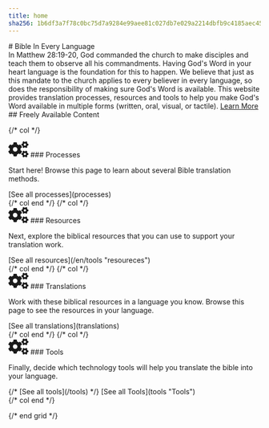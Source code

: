```yaml
---
title: home
sha256: 1b6df3a7f78c0bc75d7a9284e99aee81c027db7e029a2214dbfb9c4185aec451
---
```


<div
  class="min-h-screen grid place-content-center bg-#555 bg-blend-multiply bg-cover bg-fixed bg-center-bottom py-30"
  style={`background-image: url("/images/bgbk.jpeg")`}
>
  <div class="max-w-prose mx-auto text-white px-4">
    <div class="text-center font-700 mb-12">
    # Bible In Every Language
    </div>
    In Matthew 28:19-20, God commanded the church to make disciples and teach them
    to observe all his commandments. Having God's Word in your heart language is
    the foundation for this to happen. We believe that just as this mandate to the
    church applies to every believer in every language, so does the responsibility
    of making sure God's Word is available. This website provides translation processes,
    resources and tools to help you make God's Word available in multiple forms (written,
    oral, visual, or tactile).
    <a
      href="#freely-available-content"
      class="text-center text-white px-10 py-4 border  font-700  decoration-none border-white border-2 rounded block h-20 w-72 bg-transparent mx-auto mt-8"
    >
      Learn More
    </a>
  </div>
</div>

<div class="container mx-auto py-32 px-4">
<div class="text-center mb-8">
## Freely Available Content
</div>
<div class="grid grid-cols-[repeat(auto-fit,_minmax(200px,1fr))] gap-6 lg:gap-10">

{/* col */}

  <div class="flex flex-col justify-between">
  <div class="text-[#954547] flex gap-2 items-center">
<svg xmlns="http://www.w3.org/2000/svg" width="40" height="32" viewBox="0 0 640 512"><path fill="currentColor" d="m512.1 191l-8.2 14.3c-3 5.3-9.4 7.5-15.1 5.4c-11.8-4.4-22.6-10.7-32.1-18.6c-4.6-3.8-5.8-10.5-2.8-15.7l8.2-14.3c-6.9-8-12.3-17.3-15.9-27.4h-16.5c-6 0-11.2-4.3-12.2-10.3c-2-12-2.1-24.6 0-37.1c1-6 6.2-10.4 12.2-10.4h16.5c3.6-10.1 9-19.4 15.9-27.4l-8.2-14.3c-3-5.2-1.9-11.9 2.8-15.7c9.5-7.9 20.4-14.2 32.1-18.6c5.7-2.1 12.1.1 15.1 5.4l8.2 14.3c10.5-1.9 21.2-1.9 31.7 0L552 6.3c3-5.3 9.4-7.5 15.1-5.4c11.8 4.4 22.6 10.7 32.1 18.6c4.6 3.8 5.8 10.5 2.8 15.7l-8.2 14.3c6.9 8 12.3 17.3 15.9 27.4h16.5c6 0 11.2 4.3 12.2 10.3c2 12 2.1 24.6 0 37.1c-1 6-6.2 10.4-12.2 10.4h-16.5c-3.6 10.1-9 19.4-15.9 27.4l8.2 14.3c3 5.2 1.9 11.9-2.8 15.7c-9.5 7.9-20.4 14.2-32.1 18.6c-5.7 2.1-12.1-.1-15.1-5.4l-8.2-14.3c-10.4 1.9-21.2 1.9-31.7 0zm-10.5-58.8c38.5 29.6 82.4-14.3 52.8-52.8c-38.5-29.7-82.4 14.3-52.8 52.8zM386.3 286.1l33.7 16.8c10.1 5.8 14.5 18.1 10.5 29.1c-8.9 24.2-26.4 46.4-42.6 65.8c-7.4 8.9-20.2 11.1-30.3 5.3l-29.1-16.8c-16 13.7-34.6 24.6-54.9 31.7v33.6c0 11.6-8.3 21.6-19.7 23.6c-24.6 4.2-50.4 4.4-75.9 0c-11.5-2-20-11.9-20-23.6V418c-20.3-7.2-38.9-18-54.9-31.7L74 403c-10 5.8-22.9 3.6-30.3-5.3c-16.2-19.4-33.3-41.6-42.2-65.7c-4-10.9.4-23.2 10.5-29.1l33.3-16.8c-3.9-20.9-3.9-42.4 0-63.4L12 205.8c-10.1-5.8-14.6-18.1-10.5-29c8.9-24.2 26-46.4 42.2-65.8c7.4-8.9 20.2-11.1 30.3-5.3l29.1 16.8c16-13.7 34.6-24.6 54.9-31.7V57.1c0-11.5 8.2-21.5 19.6-23.5c24.6-4.2 50.5-4.4 76-.1c11.5 2 20 11.9 20 23.6v33.6c20.3 7.2 38.9 18 54.9 31.7l29.1-16.8c10-5.8 22.9-3.6 30.3 5.3c16.2 19.4 33.2 41.6 42.1 65.8c4 10.9.1 23.2-10 29.1l-33.7 16.8c3.9 21 3.9 42.5 0 63.5zm-117.6 21.1c59.2-77-28.7-164.9-105.7-105.7c-59.2 77 28.7 164.9 105.7 105.7zm243.4 182.7l-8.2 14.3c-3 5.3-9.4 7.5-15.1 5.4c-11.8-4.4-22.6-10.7-32.1-18.6c-4.6-3.8-5.8-10.5-2.8-15.7l8.2-14.3c-6.9-8-12.3-17.3-15.9-27.4h-16.5c-6 0-11.2-4.3-12.2-10.3c-2-12-2.1-24.6 0-37.1c1-6 6.2-10.4 12.2-10.4h16.5c3.6-10.1 9-19.4 15.9-27.4l-8.2-14.3c-3-5.2-1.9-11.9 2.8-15.7c9.5-7.9 20.4-14.2 32.1-18.6c5.7-2.1 12.1.1 15.1 5.4l8.2 14.3c10.5-1.9 21.2-1.9 31.7 0l8.2-14.3c3-5.3 9.4-7.5 15.1-5.4c11.8 4.4 22.6 10.7 32.1 18.6c4.6 3.8 5.8 10.5 2.8 15.7l-8.2 14.3c6.9 8 12.3 17.3 15.9 27.4h16.5c6 0 11.2 4.3 12.2 10.3c2 12 2.1 24.6 0 37.1c-1 6-6.2 10.4-12.2 10.4h-16.5c-3.6 10.1-9 19.4-15.9 27.4l8.2 14.3c3 5.2 1.9 11.9-2.8 15.7c-9.5 7.9-20.4 14.2-32.1 18.6c-5.7 2.1-12.1-.1-15.1-5.4l-8.2-14.3c-10.4 1.9-21.2 1.9-31.7 0zM501.6 431c38.5 29.6 82.4-14.3 52.8-52.8c-38.5-29.6-82.4 14.3-52.8 52.8z"/></svg>
  ### Processes
  </div>
<p class="my-4"> Start here! Browse this page to learn about several Bible translation methods. </p>
  <span class="block">
[See all processes](processes)
  </span>
  </div>
{/* col end */}
{/* col */}
  <div class="flex flex-col justify-between">
  <div class="text-[#d89234] flex gap-2 items-center">
<svg xmlns="http://www.w3.org/2000/svg" width="40" height="32" viewBox="0 0 640 512"><path fill="currentColor" d="m512.1 191l-8.2 14.3c-3 5.3-9.4 7.5-15.1 5.4c-11.8-4.4-22.6-10.7-32.1-18.6c-4.6-3.8-5.8-10.5-2.8-15.7l8.2-14.3c-6.9-8-12.3-17.3-15.9-27.4h-16.5c-6 0-11.2-4.3-12.2-10.3c-2-12-2.1-24.6 0-37.1c1-6 6.2-10.4 12.2-10.4h16.5c3.6-10.1 9-19.4 15.9-27.4l-8.2-14.3c-3-5.2-1.9-11.9 2.8-15.7c9.5-7.9 20.4-14.2 32.1-18.6c5.7-2.1 12.1.1 15.1 5.4l8.2 14.3c10.5-1.9 21.2-1.9 31.7 0L552 6.3c3-5.3 9.4-7.5 15.1-5.4c11.8 4.4 22.6 10.7 32.1 18.6c4.6 3.8 5.8 10.5 2.8 15.7l-8.2 14.3c6.9 8 12.3 17.3 15.9 27.4h16.5c6 0 11.2 4.3 12.2 10.3c2 12 2.1 24.6 0 37.1c-1 6-6.2 10.4-12.2 10.4h-16.5c-3.6 10.1-9 19.4-15.9 27.4l8.2 14.3c3 5.2 1.9 11.9-2.8 15.7c-9.5 7.9-20.4 14.2-32.1 18.6c-5.7 2.1-12.1-.1-15.1-5.4l-8.2-14.3c-10.4 1.9-21.2 1.9-31.7 0zm-10.5-58.8c38.5 29.6 82.4-14.3 52.8-52.8c-38.5-29.7-82.4 14.3-52.8 52.8zM386.3 286.1l33.7 16.8c10.1 5.8 14.5 18.1 10.5 29.1c-8.9 24.2-26.4 46.4-42.6 65.8c-7.4 8.9-20.2 11.1-30.3 5.3l-29.1-16.8c-16 13.7-34.6 24.6-54.9 31.7v33.6c0 11.6-8.3 21.6-19.7 23.6c-24.6 4.2-50.4 4.4-75.9 0c-11.5-2-20-11.9-20-23.6V418c-20.3-7.2-38.9-18-54.9-31.7L74 403c-10 5.8-22.9 3.6-30.3-5.3c-16.2-19.4-33.3-41.6-42.2-65.7c-4-10.9.4-23.2 10.5-29.1l33.3-16.8c-3.9-20.9-3.9-42.4 0-63.4L12 205.8c-10.1-5.8-14.6-18.1-10.5-29c8.9-24.2 26-46.4 42.2-65.8c7.4-8.9 20.2-11.1 30.3-5.3l29.1 16.8c16-13.7 34.6-24.6 54.9-31.7V57.1c0-11.5 8.2-21.5 19.6-23.5c24.6-4.2 50.5-4.4 76-.1c11.5 2 20 11.9 20 23.6v33.6c20.3 7.2 38.9 18 54.9 31.7l29.1-16.8c10-5.8 22.9-3.6 30.3 5.3c16.2 19.4 33.2 41.6 42.1 65.8c4 10.9.1 23.2-10 29.1l-33.7 16.8c3.9 21 3.9 42.5 0 63.5zm-117.6 21.1c59.2-77-28.7-164.9-105.7-105.7c-59.2 77 28.7 164.9 105.7 105.7zm243.4 182.7l-8.2 14.3c-3 5.3-9.4 7.5-15.1 5.4c-11.8-4.4-22.6-10.7-32.1-18.6c-4.6-3.8-5.8-10.5-2.8-15.7l8.2-14.3c-6.9-8-12.3-17.3-15.9-27.4h-16.5c-6 0-11.2-4.3-12.2-10.3c-2-12-2.1-24.6 0-37.1c1-6 6.2-10.4 12.2-10.4h16.5c3.6-10.1 9-19.4 15.9-27.4l-8.2-14.3c-3-5.2-1.9-11.9 2.8-15.7c9.5-7.9 20.4-14.2 32.1-18.6c5.7-2.1 12.1.1 15.1 5.4l8.2 14.3c10.5-1.9 21.2-1.9 31.7 0l8.2-14.3c3-5.3 9.4-7.5 15.1-5.4c11.8 4.4 22.6 10.7 32.1 18.6c4.6 3.8 5.8 10.5 2.8 15.7l-8.2 14.3c6.9 8 12.3 17.3 15.9 27.4h16.5c6 0 11.2 4.3 12.2 10.3c2 12 2.1 24.6 0 37.1c-1 6-6.2 10.4-12.2 10.4h-16.5c-3.6 10.1-9 19.4-15.9 27.4l8.2 14.3c3 5.2 1.9 11.9-2.8 15.7c-9.5 7.9-20.4 14.2-32.1 18.6c-5.7 2.1-12.1-.1-15.1-5.4l-8.2-14.3c-10.4 1.9-21.2 1.9-31.7 0zM501.6 431c38.5 29.6 82.4-14.3 52.8-52.8c-38.5-29.6-82.4 14.3-52.8 52.8z"/></svg>
  ### Resources
  </div>
<p class="my-4">Next, explore the biblical resources that you can use to support your translation work.</p>
  <span class="block">
[See all resources](/en/tools "resoureces")
  </span>
  </div>
{/* col end */}
{/* col */}
  <div class="flex flex-col justify-between">
  <div class="text-[#8dc42e] flex gap-2 items-center">
<svg xmlns="http://www.w3.org/2000/svg" width="40" height="32" viewBox="0 0 640 512"><path fill="currentColor" d="m512.1 191l-8.2 14.3c-3 5.3-9.4 7.5-15.1 5.4c-11.8-4.4-22.6-10.7-32.1-18.6c-4.6-3.8-5.8-10.5-2.8-15.7l8.2-14.3c-6.9-8-12.3-17.3-15.9-27.4h-16.5c-6 0-11.2-4.3-12.2-10.3c-2-12-2.1-24.6 0-37.1c1-6 6.2-10.4 12.2-10.4h16.5c3.6-10.1 9-19.4 15.9-27.4l-8.2-14.3c-3-5.2-1.9-11.9 2.8-15.7c9.5-7.9 20.4-14.2 32.1-18.6c5.7-2.1 12.1.1 15.1 5.4l8.2 14.3c10.5-1.9 21.2-1.9 31.7 0L552 6.3c3-5.3 9.4-7.5 15.1-5.4c11.8 4.4 22.6 10.7 32.1 18.6c4.6 3.8 5.8 10.5 2.8 15.7l-8.2 14.3c6.9 8 12.3 17.3 15.9 27.4h16.5c6 0 11.2 4.3 12.2 10.3c2 12 2.1 24.6 0 37.1c-1 6-6.2 10.4-12.2 10.4h-16.5c-3.6 10.1-9 19.4-15.9 27.4l8.2 14.3c3 5.2 1.9 11.9-2.8 15.7c-9.5 7.9-20.4 14.2-32.1 18.6c-5.7 2.1-12.1-.1-15.1-5.4l-8.2-14.3c-10.4 1.9-21.2 1.9-31.7 0zm-10.5-58.8c38.5 29.6 82.4-14.3 52.8-52.8c-38.5-29.7-82.4 14.3-52.8 52.8zM386.3 286.1l33.7 16.8c10.1 5.8 14.5 18.1 10.5 29.1c-8.9 24.2-26.4 46.4-42.6 65.8c-7.4 8.9-20.2 11.1-30.3 5.3l-29.1-16.8c-16 13.7-34.6 24.6-54.9 31.7v33.6c0 11.6-8.3 21.6-19.7 23.6c-24.6 4.2-50.4 4.4-75.9 0c-11.5-2-20-11.9-20-23.6V418c-20.3-7.2-38.9-18-54.9-31.7L74 403c-10 5.8-22.9 3.6-30.3-5.3c-16.2-19.4-33.3-41.6-42.2-65.7c-4-10.9.4-23.2 10.5-29.1l33.3-16.8c-3.9-20.9-3.9-42.4 0-63.4L12 205.8c-10.1-5.8-14.6-18.1-10.5-29c8.9-24.2 26-46.4 42.2-65.8c7.4-8.9 20.2-11.1 30.3-5.3l29.1 16.8c16-13.7 34.6-24.6 54.9-31.7V57.1c0-11.5 8.2-21.5 19.6-23.5c24.6-4.2 50.5-4.4 76-.1c11.5 2 20 11.9 20 23.6v33.6c20.3 7.2 38.9 18 54.9 31.7l29.1-16.8c10-5.8 22.9-3.6 30.3 5.3c16.2 19.4 33.2 41.6 42.1 65.8c4 10.9.1 23.2-10 29.1l-33.7 16.8c3.9 21 3.9 42.5 0 63.5zm-117.6 21.1c59.2-77-28.7-164.9-105.7-105.7c-59.2 77 28.7 164.9 105.7 105.7zm243.4 182.7l-8.2 14.3c-3 5.3-9.4 7.5-15.1 5.4c-11.8-4.4-22.6-10.7-32.1-18.6c-4.6-3.8-5.8-10.5-2.8-15.7l8.2-14.3c-6.9-8-12.3-17.3-15.9-27.4h-16.5c-6 0-11.2-4.3-12.2-10.3c-2-12-2.1-24.6 0-37.1c1-6 6.2-10.4 12.2-10.4h16.5c3.6-10.1 9-19.4 15.9-27.4l-8.2-14.3c-3-5.2-1.9-11.9 2.8-15.7c9.5-7.9 20.4-14.2 32.1-18.6c5.7-2.1 12.1.1 15.1 5.4l8.2 14.3c10.5-1.9 21.2-1.9 31.7 0l8.2-14.3c3-5.3 9.4-7.5 15.1-5.4c11.8 4.4 22.6 10.7 32.1 18.6c4.6 3.8 5.8 10.5 2.8 15.7l-8.2 14.3c6.9 8 12.3 17.3 15.9 27.4h16.5c6 0 11.2 4.3 12.2 10.3c2 12 2.1 24.6 0 37.1c-1 6-6.2 10.4-12.2 10.4h-16.5c-3.6 10.1-9 19.4-15.9 27.4l8.2 14.3c3 5.2 1.9 11.9-2.8 15.7c-9.5 7.9-20.4 14.2-32.1 18.6c-5.7 2.1-12.1-.1-15.1-5.4l-8.2-14.3c-10.4 1.9-21.2 1.9-31.7 0zM501.6 431c38.5 29.6 82.4-14.3 52.8-52.8c-38.5-29.6-82.4 14.3-52.8 52.8z"/></svg>
  ### Translations
  </div>
  <p class="my-4">Work with these biblical resources in a language you know. Browse this page to see the resources in your language.</p>
  <span class="block">
[See all translations](translations)
  </span>
  </div>
{/* col end */}
{/* col */}
  <div class="flex flex-col justify-between">
  <div class="text-[#706356] flex gap-2 items-center">
<svg xmlns="http://www.w3.org/2000/svg" width="40" height="32" viewBox="0 0 640 512"><path fill="currentColor" d="m512.1 191l-8.2 14.3c-3 5.3-9.4 7.5-15.1 5.4c-11.8-4.4-22.6-10.7-32.1-18.6c-4.6-3.8-5.8-10.5-2.8-15.7l8.2-14.3c-6.9-8-12.3-17.3-15.9-27.4h-16.5c-6 0-11.2-4.3-12.2-10.3c-2-12-2.1-24.6 0-37.1c1-6 6.2-10.4 12.2-10.4h16.5c3.6-10.1 9-19.4 15.9-27.4l-8.2-14.3c-3-5.2-1.9-11.9 2.8-15.7c9.5-7.9 20.4-14.2 32.1-18.6c5.7-2.1 12.1.1 15.1 5.4l8.2 14.3c10.5-1.9 21.2-1.9 31.7 0L552 6.3c3-5.3 9.4-7.5 15.1-5.4c11.8 4.4 22.6 10.7 32.1 18.6c4.6 3.8 5.8 10.5 2.8 15.7l-8.2 14.3c6.9 8 12.3 17.3 15.9 27.4h16.5c6 0 11.2 4.3 12.2 10.3c2 12 2.1 24.6 0 37.1c-1 6-6.2 10.4-12.2 10.4h-16.5c-3.6 10.1-9 19.4-15.9 27.4l8.2 14.3c3 5.2 1.9 11.9-2.8 15.7c-9.5 7.9-20.4 14.2-32.1 18.6c-5.7 2.1-12.1-.1-15.1-5.4l-8.2-14.3c-10.4 1.9-21.2 1.9-31.7 0zm-10.5-58.8c38.5 29.6 82.4-14.3 52.8-52.8c-38.5-29.7-82.4 14.3-52.8 52.8zM386.3 286.1l33.7 16.8c10.1 5.8 14.5 18.1 10.5 29.1c-8.9 24.2-26.4 46.4-42.6 65.8c-7.4 8.9-20.2 11.1-30.3 5.3l-29.1-16.8c-16 13.7-34.6 24.6-54.9 31.7v33.6c0 11.6-8.3 21.6-19.7 23.6c-24.6 4.2-50.4 4.4-75.9 0c-11.5-2-20-11.9-20-23.6V418c-20.3-7.2-38.9-18-54.9-31.7L74 403c-10 5.8-22.9 3.6-30.3-5.3c-16.2-19.4-33.3-41.6-42.2-65.7c-4-10.9.4-23.2 10.5-29.1l33.3-16.8c-3.9-20.9-3.9-42.4 0-63.4L12 205.8c-10.1-5.8-14.6-18.1-10.5-29c8.9-24.2 26-46.4 42.2-65.8c7.4-8.9 20.2-11.1 30.3-5.3l29.1 16.8c16-13.7 34.6-24.6 54.9-31.7V57.1c0-11.5 8.2-21.5 19.6-23.5c24.6-4.2 50.5-4.4 76-.1c11.5 2 20 11.9 20 23.6v33.6c20.3 7.2 38.9 18 54.9 31.7l29.1-16.8c10-5.8 22.9-3.6 30.3 5.3c16.2 19.4 33.2 41.6 42.1 65.8c4 10.9.1 23.2-10 29.1l-33.7 16.8c3.9 21 3.9 42.5 0 63.5zm-117.6 21.1c59.2-77-28.7-164.9-105.7-105.7c-59.2 77 28.7 164.9 105.7 105.7zm243.4 182.7l-8.2 14.3c-3 5.3-9.4 7.5-15.1 5.4c-11.8-4.4-22.6-10.7-32.1-18.6c-4.6-3.8-5.8-10.5-2.8-15.7l8.2-14.3c-6.9-8-12.3-17.3-15.9-27.4h-16.5c-6 0-11.2-4.3-12.2-10.3c-2-12-2.1-24.6 0-37.1c1-6 6.2-10.4 12.2-10.4h16.5c3.6-10.1 9-19.4 15.9-27.4l-8.2-14.3c-3-5.2-1.9-11.9 2.8-15.7c9.5-7.9 20.4-14.2 32.1-18.6c5.7-2.1 12.1.1 15.1 5.4l8.2 14.3c10.5-1.9 21.2-1.9 31.7 0l8.2-14.3c3-5.3 9.4-7.5 15.1-5.4c11.8 4.4 22.6 10.7 32.1 18.6c4.6 3.8 5.8 10.5 2.8 15.7l-8.2 14.3c6.9 8 12.3 17.3 15.9 27.4h16.5c6 0 11.2 4.3 12.2 10.3c2 12 2.1 24.6 0 37.1c-1 6-6.2 10.4-12.2 10.4h-16.5c-3.6 10.1-9 19.4-15.9 27.4l8.2 14.3c3 5.2 1.9 11.9-2.8 15.7c-9.5 7.9-20.4 14.2-32.1 18.6c-5.7 2.1-12.1-.1-15.1-5.4l-8.2-14.3c-10.4 1.9-21.2 1.9-31.7 0zM501.6 431c38.5 29.6 82.4-14.3 52.8-52.8c-38.5-29.6-82.4 14.3-52.8 52.8z"/></svg>
  ### Tools
  </div>
  <p class="my-4">Finally, decide which technology tools will help you translate the bible into your language.</p>
  <span class="block">
{/* [See all tools](/tools) */}
      [See all Tools](tools "Tools")

  </span>
  </div>
{/* col end */}

{/* end grid */}

   </div>

  </div>

